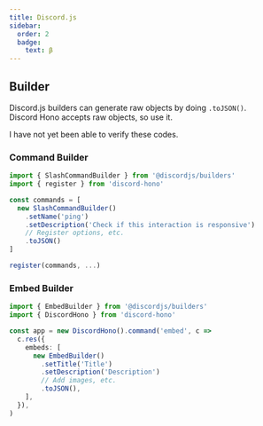 ```yaml
---
title: Discord.js
sidebar:
  order: 2
  badge:
    text: β
---
```



## Builder

Discord.js builders can generate raw objects by doing `.toJSON()`.  
Discord Hono accepts raw objects, so use it.

<Aside type="caution">I have not yet been able to verify these codes.</Aside>

### Command Builder

```ts ".toJSON()"
import { SlashCommandBuilder } from '@discordjs/builders'
import { register } from 'discord-hono'

const commands = [
  new SlashCommandBuilder()
    .setName('ping')
    .setDescription('Check if this interaction is responsive')
    // Register options, etc.
    .toJSON()
]

register(commands, ...)
```

### Embed Builder

```ts ".toJSON()"
import { EmbedBuilder } from '@discordjs/builders'
import { DiscordHono } from 'discord-hono'

const app = new DiscordHono().command('embed', c =>
  c.res({
    embeds: [
      new EmbedBuilder()
        .setTitle('Title')
        .setDescription('Description')
        // Add images, etc.
        .toJSON(),
    ],
  }),
)
```

